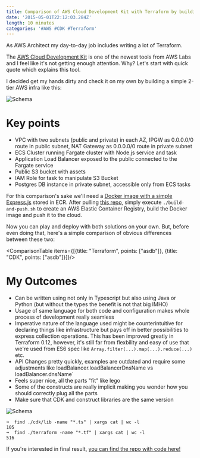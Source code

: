 ```yaml
---
title: Comparison of AWS Cloud Development Kit with Terraform by building 2-tier Web App
date: '2015-05-01T22:12:03.284Z'
length: 10 minutes
categories: '#AWS #CDK #Terraform'
---
```



As AWS Architect my day-to-day job includes writing a lot of Terraform.

The [AWS Cloud Development Kit](https://github.com/awslabs/aws-cdk) is one of the newest tools from AWS Labs and I feel like it's not getting enough attention. Why? Let's start with quick quote which explains this tool.

I decided get my hands dirty and check it on my own by building a simple 2-tier AWS infra like this:

![Schema](./2tier.jpg 'Schema')

# Key points

- VPC with two subnets (public and private) in each AZ, IPGW as 0.0.0.0/0 route in public subnet, NAT Gateway as 0.0.0.0/0 route in private subnet
- ECS Cluster running Fargate cluster with Node.js service and task
- Application Load Balancer exposed to the public connected to the Fargate service
- Public S3 bucket with assets
- IAM Role for task to manipulate S3 Bucket
- Postgres DB instance in private subnet, accessible only from ECS tasks

For this comparison's sake we'll need a [Docker image with a simple Express.js](https://github.com/RafalWilinski/terraform-vs-cdk/tree/master/server) stored in ECR. After pulling [this repo](https://github.com/RafalWilinski/terraform-vs-cdk), simply execute `./build-and-push.sh` to create an AWS Elastic Container Registry, build the Docker image and push it to the cloud.

Now you can play and deploy with both solutions on your own. But, before even doing that, here's a simple comparison of obvious differences between these two:

<ComparisonTable items={[{title: "Terraform", points: ["asdb"]}, {title: "CDK", points: ["asdb"]}]}/>

# My Outcomes

- Can be written using not only in Typescript but also using Java or Python (but without the types the benefit is not that big IMHO)
- Usage of same language for both code and configuration makes whole process of development really seamless
- Imperative nature of the language used might be counterintuitive for declaring things like infrastructure but pays off in better possibilities to express collection operations. This has been improved greatly in Terraform 0.12, however, it's still far from flexbility and easy of use that we're used from ES6 spec like `Array.filter(...).map(...).reduce(...)` etc.
- API Changes pretty quickly, examples are outdated and require some adjustments like loadBalancer.loadBalancerDnsName vs loadBalancer.dnsName`
- Feels super nice, all the parts "fit" like lego
- Some of the constructs are really implicit making you wonder how you should correctly plug all the parts
- Make sure that CDK and construct libraries are the same version

![Schema](./cdk-dx.gif 'Schema')

```
➜  find ./cdk/lib -name "*.ts" | xargs cat | wc -l
105
➜  find ./terraform -name "*.tf" | xargs cat | wc -l
516
```

If you're interested in final result, [you can find the repo with code here!](https://github.com/RafalWilinski/terraform-vs-cdk)
